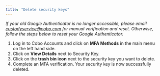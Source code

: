 ```yaml
---
title: "Delete security keys"
---
```


_If your old Google Authenticator is no longer accessible, please email custodyservice@cobo.com for manual verification and reset. Otherwise, follow the steps below to reset your Google Authenticator._

1) Log in to Cobo Accounts and click on **MFA Methods** in the main menu on the left hand side.
2) Click on **View Details** next to Security Key.
3) Click on the **trash bin icon** next to the security key you want to delete.
4) Complete an MFA verification. Your security key is now successfully deleted.
